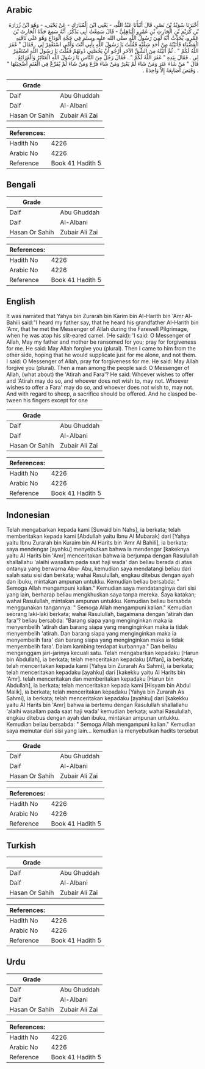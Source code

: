 ## Arabic


<div dir="rtl" lang="ar" style={{fontSize:'larger',backgroundColor:'#f8f9fa',padding:20}}>
أَخْبَرَنَا سُوَيْدُ بْنُ نَصْرٍ، قَالَ أَنْبَأَنَا عَبْدُ اللَّهِ، - يَعْنِي ابْنَ الْمُبَارَكِ - عَنْ يَحْيَى، - وَهُوَ ابْنُ زُرَارَةَ بْنِ كُرَيْمِ بْنِ الْحَارِثِ بْنِ عَمْرٍو الْبَاهِلِيُّ - قَالَ سَمِعْتُ أَبِي يَذْكُرُ، أَنَّهُ سَمِعَ جَدَّهُ الْحَارِثَ بْنَ عَمْرٍو، يُحَدِّثُ أَنَّهُ لَقِيَ رَسُولَ اللَّهِ صلى الله عليه وسلم فِي حَجَّةِ الْوَدَاعِ وَهُوَ عَلَى نَاقَتِهِ الْعَضْبَاءِ فَأَتَيْتُهُ مِنْ أَحَدِ شِقَّيْهِ فَقُلْتُ يَا رَسُولَ اللَّهِ بِأَبِي أَنْتَ وَأُمِّي اسْتَغْفِرْ لِي ‏.‏ فَقَالَ ‏"‏ غَفَرَ اللَّهُ لَكُمْ ‏"‏ ‏.‏ ثُمَّ أَتَيْتُهُ مِنَ الشِّقِّ الآخَرِ أَرْجُو أَنْ يَخُصَّنِي دُونَهُمْ فَقُلْتُ يَا رَسُولَ اللَّهِ اسْتَغْفِرْ لِي ‏.‏ فَقَالَ بِيَدِهِ ‏"‏ غَفَرَ اللَّهُ لَكُمْ ‏"‏ ‏.‏ فَقَالَ رَجُلٌ مِنَ النَّاسِ يَا رَسُولَ اللَّهِ الْعَتَائِرُ وَالْفَرَائِعُ ‏.‏ قَالَ ‏"‏ مَنْ شَاءَ عَتَرَ وَمَنْ شَاءَ لَمْ يَعْتِرْ وَمَنْ شَاءَ فَرَّعَ وَمَنْ شَاءَ لَمْ يُفَرِّعْ فِي الْغَنَمِ أُضْحِيَتُهَا ‏"‏ ‏.‏ وَقَبَضَ أَصَابِعَهُ إِلاَّ وَاحِدَةً ‏.‏
</div>
<div style={{backgroundColor:'#f8f9fa',padding:20, marginBottom: 10}}><table> <thead> <tr> <th>Grade</th> <th></th> </tr> </thead> <tbody> <tr><td>Daif</td><td>Abu Ghuddah</td></tr><tr><td>Daif</td><td>Al-Albani</td></tr><tr><td>Hasan Or Sahih</td><td>Zubair Ali Zai</td></tr></tbody></table><table> <thead> <tr> <th>References:</th> <th></th> </tr> </thead> <tbody><tr><td>Hadith No</td><td>4226</td></tr><tr><td>Arabic No</td><td>4226</td></tr><tr><td>Reference</td><td>Book 41 Hadith 5</td></tr></tbody></table></div>

## Bengali


<div dir="ltr" lang="bn" style={{fontSize:'larger',backgroundColor:'#f8f9fa',padding:20}}>

</div>
<div style={{backgroundColor:'#f8f9fa',padding:20, marginBottom: 10}}><table> <thead> <tr> <th>Grade</th> <th></th> </tr> </thead> <tbody> <tr><td>Daif</td><td>Abu Ghuddah</td></tr><tr><td>Daif</td><td>Al-Albani</td></tr><tr><td>Hasan Or Sahih</td><td>Zubair Ali Zai</td></tr></tbody></table><table> <thead> <tr> <th>References:</th> <th></th> </tr> </thead> <tbody><tr><td>Hadith No</td><td>4226</td></tr><tr><td>Arabic No</td><td>4226</td></tr><tr><td>Reference</td><td>Book 41 Hadith 5</td></tr></tbody></table></div>

## English


<div dir="ltr" lang="en" style={{fontSize:'larger',backgroundColor:'#f8f9fa',padding:20}}>
It was narrated that Yahya bin Zurarah bin Karim bin Al-Harith bin 'Amr Al-Bahili said:"I heard my father say, that he heard his grandfather Al-Harith bin 'Amr, that he met the Messenger of Allah during the Farewell Pilgrimage, when he was atop his slit-eared camel. (He said): 'I said: O Messenger of Allah, May my father and mother be ransomed for you; pray for forgiveness for me. He said: May Allah forgive you (plural). Then I came to him from the other side, hoping that he would supplicate just for me alone, and not them. I said: O Messenger of Allah, pray for forgiveness for me. He said: May Allah forgive you (plural). Then a man among the people said: O Messenger of Allah, (what about) the 'Atirah and Fara'? He said: Whoever wishes to offer and 'Atirah may do so, and whoever does not wish to, may not. Whoever wishes to offer a Fara' may do so, and whoever does not wish to, may not. And with regard to sheep, a sacrifice should be offered. And he clasped between his fingers except for one
</div>
<div style={{backgroundColor:'#f8f9fa',padding:20, marginBottom: 10}}><table> <thead> <tr> <th>Grade</th> <th></th> </tr> </thead> <tbody> <tr><td>Daif</td><td>Abu Ghuddah</td></tr><tr><td>Daif</td><td>Al-Albani</td></tr><tr><td>Hasan Or Sahih</td><td>Zubair Ali Zai</td></tr></tbody></table><table> <thead> <tr> <th>References:</th> <th></th> </tr> </thead> <tbody><tr><td>Hadith No</td><td>4226</td></tr><tr><td>Arabic No</td><td>4226</td></tr><tr><td>Reference</td><td>Book 41 Hadith 5</td></tr></tbody></table></div>

## Indonesian


<div dir="ltr" lang="id" style={{fontSize:'larger',backgroundColor:'#f8f9fa',padding:20}}>
Telah mengabarkan kepada kami [Suwaid bin Nahs], ia berkata; telah memberitakan kepada kami [Abdullah yaitu Ibnu Al Mubarak] dari [Yahya yaitu Ibnu Zurarah bin Kuraim bin Al Harits bin 'Amr Al Bahili], ia berkata; saya mendengar [ayahku] menyebutkan bahwa ia mendengar [kakeknya yaitu Al Harits bin 'Amr] menceritakan bahwa ia berjumpa dengan Rasulullah shallallahu 'alaihi wasallam pada saat haji wada' dan beliau berada di atas ontanya yang berwarna Abu- Abu, kemudian saya mendatangi beliau dari salah satu sisi dan berkata; wahai Rasulullah, engkau ditebus dengan ayah dan ibuku, mintakan ampunan untukku. Kemudian beliau bersabda: " Semoga Allah mengampuni kalian." Kemudian saya mendatanginya dari sisi yang lain, berharap beliau mengkhuskan saya tanpa mereka. Saya katakan; wahai Rasulullah, mintakan ampunan untukku. Kemudian beliau bersabda menggunakan tangannya: " Semoga Allah mengampuni kalian." Kemudian seorang laki-laki berkata; wahai Rasulullah, bagaimana dengan 'atirah dan fara'? beliau bersabda: "Barang siapa yang menginginkan maka ia menyembelih 'atirah dan barang siapa yang menginginkan maka ia tidak menyembelih 'atirah. Dan barang siapa yang menginginkan maka ia menyembelih fara' dan barang siapa yang menginginkan maka ia tidak menyembelih fara'. Dalam kambing terdapat kurbannya." Dan beliau mengenggam jari-jarinya kecuali satu. Telah mengabarkan kepadaku [Harun bin Abdullah], ia berkata; telah menceritakan kepadaku [Affan], ia berkata; telah menceritakan kepada kami [Yahya bin Zurarah As Sahmi], ia berkata; telah menceritakan kepadaku [ayahku] dari [kakekku yaitu Al Harits bin 'Amr]. telah menceritakan dan memberitakan kepadaku [Harun bin Abdullah], ia berkata; telah menceritakan kepada kami [Hisyam bin Abdul Malik], ia berkata; telah menceritakan kepadaku [Yahya bin Zurarah As Sahmi], ia berkata; telah menceritakan kepadaku [ayahku] dari [kakekku yaitu Al Harits bin 'Amr] bahwa ia bertemu dengan Rasulullah shallallahu 'alaihi wasallam pada saat haji wada' kemudian berkata; wahai Rasulullah, engkau ditebus dengan ayah dan ibuku, mintakan ampunan untukku. Kemudian beliau bersabda: " Semoga Allah mengampuni kalian." Kemudian saya memutar dari sisi yang lain... kemudian ia menyebutkan hadits tersebut
</div>
<div style={{backgroundColor:'#f8f9fa',padding:20, marginBottom: 10}}><table> <thead> <tr> <th>Grade</th> <th></th> </tr> </thead> <tbody> <tr><td>Daif</td><td>Abu Ghuddah</td></tr><tr><td>Daif</td><td>Al-Albani</td></tr><tr><td>Hasan Or Sahih</td><td>Zubair Ali Zai</td></tr></tbody></table><table> <thead> <tr> <th>References:</th> <th></th> </tr> </thead> <tbody><tr><td>Hadith No</td><td>4226</td></tr><tr><td>Arabic No</td><td>4226</td></tr><tr><td>Reference</td><td>Book 41 Hadith 5</td></tr></tbody></table></div>

## Turkish


<div dir="ltr" lang="tr" style={{fontSize:'larger',backgroundColor:'#f8f9fa',padding:20}}>

</div>
<div style={{backgroundColor:'#f8f9fa',padding:20, marginBottom: 10}}><table> <thead> <tr> <th>Grade</th> <th></th> </tr> </thead> <tbody> <tr><td>Daif</td><td>Abu Ghuddah</td></tr><tr><td>Daif</td><td>Al-Albani</td></tr><tr><td>Hasan Or Sahih</td><td>Zubair Ali Zai</td></tr></tbody></table><table> <thead> <tr> <th>References:</th> <th></th> </tr> </thead> <tbody><tr><td>Hadith No</td><td>4226</td></tr><tr><td>Arabic No</td><td>4226</td></tr><tr><td>Reference</td><td>Book 41 Hadith 5</td></tr></tbody></table></div>

## Urdu


<div dir="rtl" lang="ur" style={{fontSize:'larger',backgroundColor:'#f8f9fa',padding:20}}>

</div>
<div style={{backgroundColor:'#f8f9fa',padding:20, marginBottom: 10}}><table> <thead> <tr> <th>Grade</th> <th></th> </tr> </thead> <tbody> <tr><td>Daif</td><td>Abu Ghuddah</td></tr><tr><td>Daif</td><td>Al-Albani</td></tr><tr><td>Hasan Or Sahih</td><td>Zubair Ali Zai</td></tr></tbody></table><table> <thead> <tr> <th>References:</th> <th></th> </tr> </thead> <tbody><tr><td>Hadith No</td><td>4226</td></tr><tr><td>Arabic No</td><td>4226</td></tr><tr><td>Reference</td><td>Book 41 Hadith 5</td></tr></tbody></table></div>